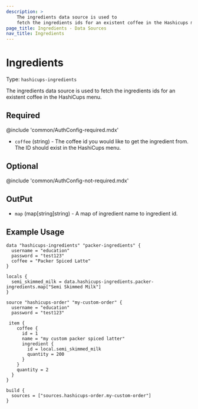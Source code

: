 ```yaml
---
description: >
    The ingredients data source is used to
    fetch the ingredients ids for an existent coffee in the Hashicups menu.
page_title: Ingredients - Data Sources
nav_title: Ingredients
---
```


# Ingredients

Type: `hashicups-ingredients`

The ingredients data source is used to fetch the ingredients ids for an existent coffee in the HashiCups menu.

## Required

@include 'common/AuthConfig-required.mdx'

- `coffee` (string) - The coffee id you would like to get the ingredient from. The ID should exist in the HashiCups menu.

## Optional

@include 'common/AuthConfig-not-required.mdx'

## OutPut

- `map` (map[string]string) - A map of ingredient name to ingredient id.

## Example Usage

```hcl
data "hashicups-ingredients" "packer-ingredients" {
  username = "education"
  password = "test123"
  coffee = "Packer Spiced Latte"
}

locals {
  semi_skimmed_milk = data.hashicups-ingredients.packer-ingredients.map["Semi Skimmed Milk"]
}

source "hashicups-order" "my-custom-order" {
  username = "education"
  password = "test123"

 item {
    coffee {
      id = 1
      name = "my custom packer spiced latter"
      ingredient {
        id = local.semi_skimmed_milk
        quantity = 200
      }
    }
    quantity = 2
  }
}

build {
  sources = ["sources.hashicups-order.my-custom-order"]
}
```


